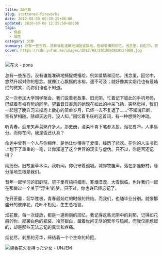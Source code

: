 ```yaml
---
title: 烟花散
slug: scattered-fireworks
date: 2012-08-08 00:30:25+08:00
updated: 2020-09-06 12:25:50+08:00
tags:
  - 情感
  - 烟花
category: 文章
summary: 总有一些东西，没有谁能准确地捕捉或描绘，例如爱情和回忆。浅念里，回忆中，悠然升起对你的思念。就像江心飘摇的水榕，遥不可及；就好像其实烟花也有最灿烂的微笑，而你们谁也不知道。
cover: https://cdn.yufan.me/images/2012/08/2012080819554000.jpg
---
```


![花火 - pona](https://cdn.yufan.me/images/2012/08/2012080819561600.jpg)

<MusicPlayer id={496869422} />

总有一些东西，没有谁能准确地捕捉或描绘，例如爱情和回忆。浅念里，回忆中，悠然升起对你的思念。就像江心飘摇的水榕，遥不可及；就好像其实烟花也有最灿烂的微笑，而你们谁也不知道。

又一次参加大学同学聚会，我们说着老故事、旧光阴，忙着记下彼此的手机号码，巴结着有权有势的同学。望着昔日害羞的她现在如此的神采飞扬，突然觉得，我们一起翘了晚自习去操场上散心的简单岁月，已经一去不复返了……“不知魂已断，空有梦相随。除却天边月，没人知。”回忆着韦庄的这首词，有一种想哭的冲动。

听青春，迎来笑声羡煞许多人。那史册，温柔不肯下笔都太狠。烟花易冷，人事易分。而你在问，我是否还认真？

命运中曾有一个人与你相伴，是他让你懂得了爱恨，经历了悲欢。在你的人生书页上划下了重重的一笔，让你知道了这个世界的现实与虚伪。只不过，你是否还记得？

雨纷纷，旧故里草木深。我听闻，你仍守着孤城。城郊牧笛声，落在那座野村，缘分落地生根是我们。

昔年一起学习的旧庭院，院子里有梧桐细雨、寒烟漠漠、大雪飘临。也许我们一起在那做过一个关于“浮生”的梦，只不过，你也许已经忘记了。

花开荼蘼，韶华胜极，青春最灿烂的时候的终结。而我们，也随毕业分别。就像那盛开的彼岸花，花叶不相见，生生总相错。

烟花散，每一次绽放，都是一道绚丽的回忆。我记得这些光阴中的刹那，记得如花般的你，那袭白色的裙装，冷蓝银白，藏着世间无尽的繁华与热闹。而我仅能想起的，却是那些无法忘记的真实和疼痛。

烟花尽，刹那的芳华，缔结着一个个生命的轮回。

![線香花火を持った少女 - UNJEM](https://cdn.yufan.me/images/2012/08/2012080819562000.jpg)
